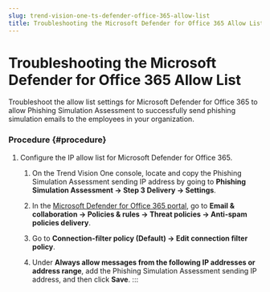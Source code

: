 ```yaml
---
slug: trend-vision-one-ts-defender-office-365-allow-list
title: Troubleshooting the Microsoft Defender for Office 365 Allow List
---
```

# Troubleshooting the Microsoft Defender for Office 365 Allow List

Troubleshoot the allow list settings for Microsoft Defender for Office 365 to allow Phishing Simulation Assessment to successfully send phishing simulation emails to the employees in your organization.

### Procedure {#procedure}

1.  Configure the IP allow list for Microsoft Defender for Office 365.

    1.  On the Trend Vision One console, locate and copy the Phishing Simulation Assessment sending IP address by going to **Phishing Simulation Assessment → Step 3 Delivery → Settings**.

    2.  In the [Microsoft Defender for Office 365 portal](https://security.microsoft.com/homepage?tid=3e04753a-ae5b-42d4-a86d-d6f05460f9e4), go to **Email & collaboration → Policies & rules → Threat policies → Anti-spam policies delivery**.

    3.  Go to **Connection-filter policy (Default) → Edit connection filter policy**.

    4.  Under **Always allow messages from the following IP addresses or address range**, add the Phishing Simulation Assessment sending IP address, and then click **Save**.
:::
